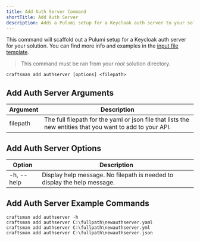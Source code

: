 ```yaml
---
title: Add Auth Server Command
shortTitle: Add Auth Server
description: Adds a Pulumi setup for a Keycloak auth server to your solution.
---
```


This command will scaffold out a Pulumi setup for a Keycloak auth server for your solution.
You can find more info and examples in the [input file template](/docs/auth-server-template).

> This command must be ran from your _root_ solution directory.

```shell
craftsman add authserver [options] <filepath>
```

## Add Auth Server Arguments

| Argument | Description                                                                                               |
| -------- | --------------------------------------------------------------------------------------------------------- |
| filepath | The full filepath for the yaml or json file that lists the new entities that you want to add to your API. |

## Add Auth Server Options

| Option     | Description                                                              |
| ---------- | ------------------------------------------------------------------------ |
| -h, --help | Display help message. No filepath is needed to display the help message. |

## Add Auth Server Example Commands

```shell
craftsman add authserver -h
craftsman add authserver C:\fullpath\newauthserver.yaml
craftsman add authserver C:\fullpath\newauthserver.yml
craftsman add authserver C:\fullpath\newauthserver.json
```
